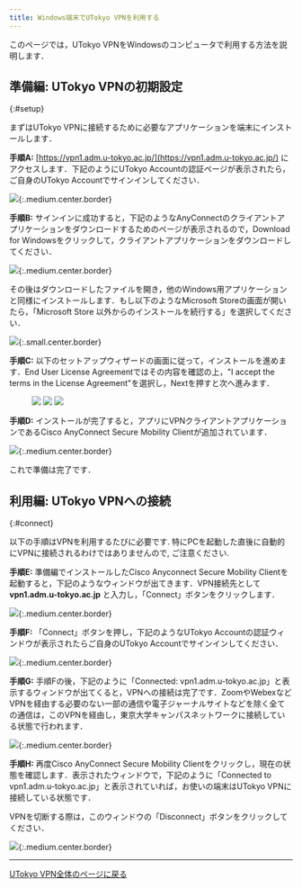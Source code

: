 ```yaml
---
title: Windows端末でUTokyo VPNを利用する 
---
```


このページでは，UTokyo VPNをWindowsのコンピュータで利用する方法を説明します．

<SubpageBeginning />

## 準備編: UTokyo VPNの初期設定
{:#setup}

まずはUTokyo VPNに接続するために必要なアプリケーションを端末にインストールします．

**手順A:** [https://vpn1.adm.u-tokyo.ac.jp/](https://vpn1.adm.u-tokyo.ac.jp/) にアクセスします．下記のようにUTokyo Accountの認証ページが表示されたら，ご自身のUTokyo Accountでサインインしてください．

![](img/win01-vpn1-login.png){:.medium.center.border}

<HelpMfa />

**手順B:** サインインに成功すると，下記のようなAnyConnectのクライアントアプリケーションをダウンロードするためのページが表示されるので，Download for Windowsをクリックして，クライアントアプリケーションをダウンロードしてください．

![](img/win02-download-page.png){:.medium.center.border}

<HelpWhite />
<HelpSecuritySession />
<HelpSecurityUsername />

その後はダウンロードしたファイルを開き，他のWindows用アプリケーションと同様にインストールします．もし以下のようなMicrosoft Storeの画面が開いたら，「Microsoft Store 以外からのインストールを続行する」を選択してください．  

![](img/win12-install-0.png){:.small.center.border}

**手順C:** 以下のセットアップウィザードの画面に従って，インストールを進めます．End User License Agreementではその内容を確認の上，"I accept the terms in the License Agreement"を選択し，Nextを押すと次へ進みます．

<figure class="gallery">
  <img src="img/win03-install-1.png" class="border" />
  <img src="img/win04-install-2.png" class="border" />
  <img src="img/win05-install-3.png" class="border" />
</figure>

**手順D:** インストールが完了すると，アプリにVPNクライアントアプリケーションであるCisco AnyConnect Secure Mobility Clientが追加されています．

![](img/win06-cisco-on-task.png){:.medium.center.border}

これで準備は完了です．

## 利用編: UTokyo VPNへの接続
{:#connect}

以下の手順はVPNを利用するたびに必要です. 特にPCを起動した直後に自動的にVPNに接続されるわけではありませんので, ご注意ください.

**手順E:** 準備編でインストールしたCisco Anyconnect Secure Mobility Clientを起動すると，下記のようなウィンドウが出てきます．VPN接続先として **vpn1.adm.u-tokyo.ac.jp** と入力し，「Connect」ボタンをクリックします．

![](img/win07-app-window-connect.png){:.medium.center.border}

**手順F:** 「Connect」ボタンを押し，下記のようなUTokyo Accountの認証ウィンドウが表示されたらご自身のUTokyo Accountでサインインしてください．

![](img/win09-anyconnect-login.png){:.medium.center.border}

<HelpMultipleUsers />
<HelpMfa />

**手順G:** 手順Fの後，下記のように「Connected: vpn1.adm.u-tokyo.ac.jp」と表示するウィンドウが出てくると，VPNへの接続は完了です．ZoomやWebexなどVPNを経由する必要のない一部の通信や電子ジャーナルサイトなどを除く全ての通信は，このVPNを経由し，東京大学キャンパスネットワークに接続している状態で行われます．

![](img/win10-vpn-connected.png){:.medium.center.border}

<HelpSecurityEducation />

**手順H:** 再度Cisco AnyConnect Secure Mobility Clientをクリックし，現在の状態を確認します．表示されたウィンドウで，下記のように「Connected to vpn1.adm.u-tokyo.ac.jp」と表示されていれば，お使いの端末はUTokyo VPNに接続している状態です．

VPNを切断する際は，このウィンドウの「Disconnect」ボタンをクリックしてください．

![](img/win11-vpn-connected-window.png){:.medium.center.border}

---

[UTokyo VPN全体のページに戻る](.)
